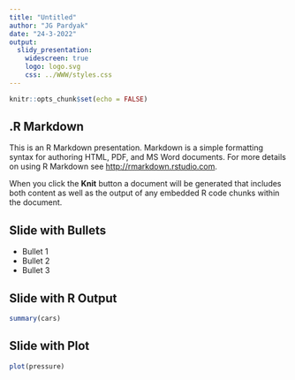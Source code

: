 ```yaml
---
title: "Untitled"
author: "JG Pardyak"
date: "24-3-2022"
output: 
  slidy_presentation:
    widescreen: true
    logo: logo.svg
    css: ../WWW/styles.css
---
```


```r
knitr::opts_chunk$set(echo = FALSE)
```

## .R Markdown

This is an R Markdown presentation. Markdown is a simple formatting syntax for authoring HTML, PDF, and MS Word documents. For more details on using R Markdown see <http://rmarkdown.rstudio.com>.

When you click the **Knit** button a document will be generated that includes both content as well as the output of any embedded R code chunks within the document.

## Slide with Bullets

- Bullet 1
- Bullet 2
- Bullet 3

## Slide with R Output

```r
summary(cars)
```

## Slide with Plot

```r
plot(pressure)
```

